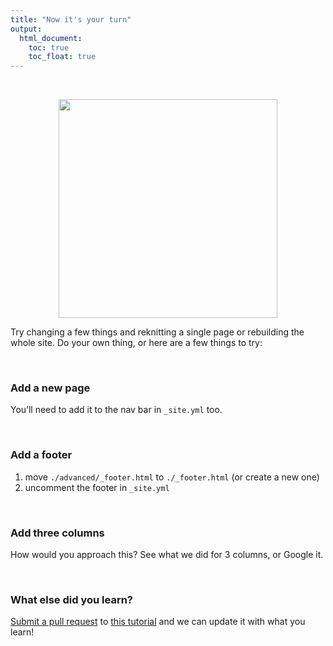 ```yaml
---
title: "Now it's your turn"
output:
  html_document:
    toc: true
    toc_float: true
---
```


<br>

<center><img src="images/practicalDev_changingstuff.jpg" width="350px"></center>  


Try changing a few things and reknitting a single page or rebuilding the whole site. Do your own thing, or here are a few things to try: 

<br> 

### Add a new page

You'll need to add it to the nav bar in `_site.yml` too.

<br>

### Add a footer

1. move `./advanced/_footer.html` to `./_footer.html` (or create a new one)
2. uncomment the footer in `_site.yml`

<br>

### Add three columns

How would you approach this? See what we did for 3 columns, or Google it.

<br> 

### What else did you learn? 

[Submit a pull request](https://help.github.com/articles/creating-a-pull-request/) to [this tutorial](https://github.com/yeroslaviz/rmarkdown-website-tutorial) and we can update it with what you learn!
